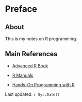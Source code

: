 # Preface {.unnumbered}

::: callout-note
## About

This is my notes on R programming.
:::

## Main References

-   [Advanced R Book](https://adv-r.hadley.nz/index.html)

-   [R Manuals](https://rstudio.github.io/r-manuals/)

-   [Hands-On Programming with R](https://jjallaire.github.io/hopr/)

Last updated: `r Sys.Date()`
